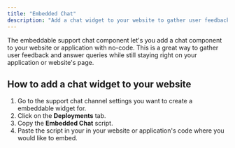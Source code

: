 ```yaml
---
title: "Embedded Chat"
description: "Add a chat widget to your website to gather user feedback and answer queries"
---
```


The embeddable support chat component let's you add a chat component to your website or application with no-code. This is a great way to gather user feedback and answer queries while still staying right on your application or website's page.

## How to add a chat widget to your website

1. Go to the support chat channel settings you want to create a embeddable widget for.
2. Click on the **Deployments** tab.
3. Copy the **Embedded Chat** script.
4. Paste the script in your in your website or application's code where you would like to embed. 
